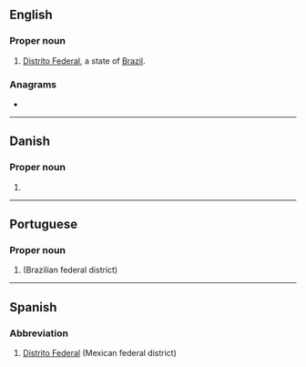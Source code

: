 {{also|df|dF|d.f.|d. f.}}
==English==

===Proper noun===
{{en-proper noun}}

# [[Distrito Federal]], a state of [[Brazil]].

===Anagrams===
* {{anagrams|en|a=df|FD}}

----

==Danish==

===Proper noun===
{{da-proper noun}}

# {{abbreviation of|Dansk Folkeparti||Danish People's Party|lang=da}}

----

==Portuguese==

===Proper noun===
{{pt-proper noun|m}}

# {{initialism of|Distrito Federal|lang=pt|dot=}} (Brazilian federal district)

----

==Spanish==

===Abbreviation===
{{rfc-header|Abbreviation}}
{{head|es|abbreviation}}

# [[Distrito Federal]] (Mexican federal district)